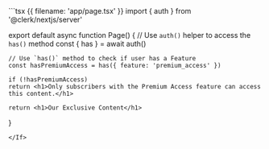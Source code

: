 
<If sdk="nextjs">
```tsx {{ filename: 'app/page.tsx' }}
import { auth } from '@clerk/nextjs/server'

export default async function Page() {
    // Use `auth()` helper to access the `has()` method
    const { has } = await auth()

    // Use `has()` method to check if user has a Feature
    const hasPremiumAccess = has({ feature: 'premium_access' })

    if (!hasPremiumAccess)
    return <h1>Only subscribers with the Premium Access feature can access this content.</h1>

    return <h1>Our Exclusive Content</h1>
}
```
</If>